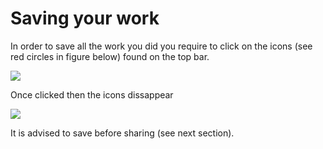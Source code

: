 # Saving your work
In order to save all the work you did you require to click on the icons (see red circles in figure below) found on the top bar.

![](images/saving_bar.png)


Once clicked then the icons dissappear

![](images/all_saved.png)

It is advised to save before sharing (see next section).